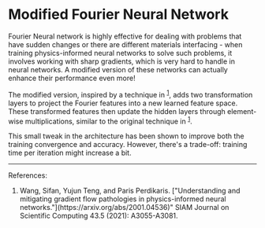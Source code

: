 # Modified Fourier Neural Network

Fourier Neural network is highly effective for dealing with problems that have sudden changes or there are different 
materials interfacing - when training physics-informed neural networks to solve such problems, it involves working with 
sharp gradients, which is very hard to handle in neural networks. A modified version of these networks can actually 
enhance their performance even more!

The modified version, inspired by a technique in <sup>[1](#ref-1)</sup>, adds two transformation layers to project the 
Fourier features into a new learned feature space. These transformed features then update the hidden layers 
through element-wise multiplications, similar to the original technique in <sup>[1](#ref-1)</sup>.

This small tweak in the architecture has been shown to improve both the training convergence and accuracy. However, 
there's a trade-off: training time per iteration might increase a bit.

---

References:

1. <div id="ref-1">
     Wang, Sifan, Yujun Teng, and Paris Perdikaris. ["Understanding and
     mitigating gradient flow pathologies in physics-informed neural
     networks."](https://arxiv.org/abs/2001.04536)" SIAM Journal on Scientific
     Computing 43.5 (2021): A3055-A3081.
   </div>

